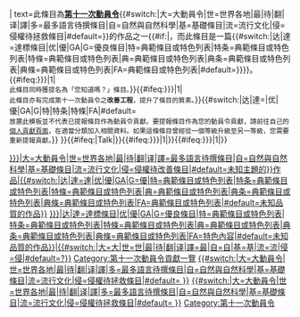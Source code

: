 {{tmbox
| type=notice
| image=[[File:Wikipe-tan full length.svg|50px]]
| imageright={{#switch:{{{topic|}}}|世=[[File:World-map-2004-cia-factbook-large-1.7m-whitespace-removed.jpg|50px]]|最|待|翻|译|譯=[[File:Incompleto.svg|50px]]|自=[[File:The_Earth_seen_from_Apollo_17.jpg|50px]]|基=[[File:Corinthian_capital.png|50px]]|流=[[File:FreeHugs Feb09 JohnWong 001.jpg|50px]]|侵=[[File:Heckert GNU white.svg|50px]]|大|#default=|}}
| text=此條目為'''[[WP:DC11|第十一次動員令]]'''{{#switch:{{{topic|}}}|大=大動員令|世=世界各地|最|待|翻|译|譯|多=最多語言待撰條目|自=自然與自然科學|基=基礎條目|流=流行文化|侵=侵權待拯救條目|#default=}}的作品之一{{#if:{{{type|}}}|，而此條目是一篇{{#switch:{{{type|}}}|达|達=達標條目|优|優|GA|G=優良條目|特=典範條目或特色列表|特条=典範條目或特色列表|特條=典範條目或特色列表|典=典範條目或特色列表|典条=典範條目或特色列表|典條=典範條目或特色列表|FA=典範條目或特色列表|#default=}}}}。{{#ifeq:{{{dyk|{{{DYK|0}}}}}}|1|<br/><small>此條目同時獲提名為「您知道嗎？」條目。</small>}}{{#ifeq:{{{improve|{{{Improve|0}}}}}}|1|<br/><small>此條目亦有完成第十一次動員令之'''改善工程'''，提升了條目的質素。</small>}}{{#switch:{{{type|}}}|达|達=|优|優|GA|G|特|特条|特條|FA|#default=<br/><small>放置此模板並不代表已提報條目作為動員令貢獻。要提報條目作為您的動員令貢獻，請前往自己的[[Wikipedia:動員令/第十一次動員令/個人貢獻|個人貢獻頁面]]，在適當分類加入相關資料。如果這條條目曾經從一個等級升級至另一等級，您需要重新提報貢獻。</small>}}
}}<includeonly>{{#ifeq:{{NAMESPACE}}|Talk|[[Category:第十一次動員令{{#switch:{{{topic|}}}|大=大動員令|世=世界各地|最|待|翻|译|譯=最多語言待撰條目|自=自然與自然科學|基=基礎條目|流=流行文化|侵=侵權待改善條目|#default=未知主題的}}作品|{{#switch:{{{type|}}}|达|達=達|优|優|GA|G=優|特=典範條目或特色列表|特条=典範條目或特色列表|特條=典範條目或特色列表|典=典範條目或特色列表|典条=典範條目或特色列表|典條=典範條目或特色列表|FA=典範條目或特色列表|#default=未知品質的作品}}]][[Category:第十一次動員令{{#switch:{{{type|}}}|达|達=達標條目|优|優|GA|G=優良條目|特=典範條目或特色列表|特条=典範條目或特色列表|特條=典範條目或特色列表|典=典範條目或特色列表|典条=典範條目或特色列表|典條=典範條目或特色列表|FA=特色內容|#default=未知品質的作品}}|{{#switch:{{{topic|}}}|大=大|世=世|最|待|翻|译|譯=最|自=自|基=基|流=流|侵=侵|#default=?}}]][[Category:第十一次動員令貢獻一覽]]}}{{#ifeq:{{{dyk|{{{DYK|0}}}}}}|1|[[Category:第十一次動員令新條目推薦作品|{{#switch:{{{topic|}}}|大=大動員令|世=世界各地|最|待|翻|译|譯|多=最多語言待撰條目|自=自然與自然科學|基=基礎條目|流=流行文化|侵=侵權待拯救條目|#default= }}]]}}{{#ifeq:{{{improve|{{{Improve|0}}}}}}|1|[[Category:第十一次動員令改善工程作品|{{#switch:{{{topic|}}}|大=大動員令|世=世界各地|最|待|翻|译|譯|多=最多語言待撰條目|自=自然與自然科學|基=基礎條目|流=流行文化|侵=侵權待拯救條目|#default= }}]]}}</includeonly><noinclude>{{template doc}}[[Category:第十一次動員令]]</noinclude>